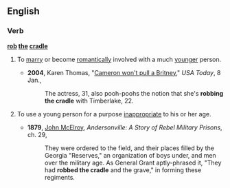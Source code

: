 ==English==

===Verb===
'''[[rob]] [[the]] [[cradle]]'''

# {{idiom|disapproving}} To [[marry]] or become [[romantically]] involved with a much [[younger]] person.
#*'''2004''', Karen Thomas, "[http://www.usatoday.com/life/people/2004-01-08-cameron-britney_x.htm Cameron won't pull a Britney]," ''USA Today'', 8 Jan.,
#*: The actress, 31, also pooh-poohs the notion that she's '''robbing the cradle''' with Timberlake, 22.
# {{idiom|disapproving}} To use a young person for a purpose [[inappropriate]] to his or her age.
#*'''1879''', [[w:John_McElroy|John McElroy]], ''Andersonville: A Story of Rebel Military Prisons'', ch. 29,
#*:They were ordered to the field, and their places filled by the Georgia "Reserves," an organization of boys under, and men over the military age. As General Grant aptly-phrased it, "They had '''robbed the cradle''' and the grave," in forming these regiments.